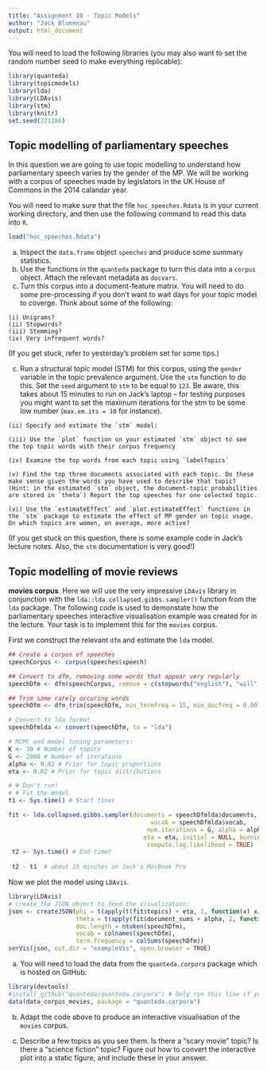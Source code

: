 ```yaml
---
title: "Assignment 10 - Topic Models"
author: "Jack Blumenau"
output: html_document
---
```


You will need to load the following libraries (you may also want to set the random number seed to make everything replicable):
```r
library(quanteda)
library(topicmodels)
library(lda)
library(LDAvis)
library(stm)
library(knitr)
set.seed(221186)
```

## Topic modelling of parliamentary speeches

In this question we are going to use topic modelling to understand how parliamentary speech varies by the gender of the MP. We will be working with a corpus of speeches made by legislators in the UK House of Commons in the 2014 calandar year. 

You will need to make sure that the file `hoc_speeches.Rdata` is in your current working directory, and then use the following command to read this data into `R`.


```r

load("hoc_speeches.Rdata")

```
 
 (a) Inspect the `data.frame` object `speeches` and produce some summary statistics.
 (b) Use the functions in the `quanteda` package to turn this data into a `corpus` object. Attach the relevant metadata as `docvars`.
 (c) Turn this corpus into a document-feature matrix. You will need to do some pre-processing if you don't want to wait days for your topic model to coverge. Think about some of the following:
 
    (i) Unigrams? 
    (ii) Stopwords?
    (iii) Stemming?
    (iv) Very infrequent words?
    
(If you get stuck, refer to yesterday's problem set for some tips.)

 (c) Run a structural topic model (STM) for this corpus, using the `gender` variable in the topic prevalence argument. Use the `stm` function to do this. Set the `seed` argument to `stm` to be equal to `123`. Be aware, this takes about 15 minutes to run on Jack's laptop -- for testing purposes you might want to set the maximum iterations for the stm to be some low number (`max.em.its = 10` for instance).

    (ii) Specify and estimate the `stm` model:

    (iii) Use the `plot` function on your estimated `stm` object to see the top topic words with their corpus frequency

    (iv) Examine the top words from each topic using `labelTopics`

    (v) Find the top three documents associated with each topic. Do these make sense given the words you have used to describe that topic? (Hint: in the estimated `stm` object, the document-topic probabilities are stored in `theta`) Report the top speeches for one selected topic.

    (vi) Use the `estimateEffect` and `plot.estimateEffect` functions in the `stm` package to estimate the effect of MP gender on topic usage. On which topics are women, on average, more active? 

(If you get stuck on this question, there is some example code in Jack's lecture notes. Also, the `stm` documentation is very good!)

## Topic modelling of movie reviews

**movies corpus**.  Here we will use the very impressive `LDAvis` library in conjunction with the `lda::lda.collapsed.gibbs.sampler()` function from the `lda` package. The following code is used to demonstate how the parliamentary speeches interactive visualisation example was created for in the lecture. Your task is to implement this for the `movies` corpus.

First we construct the relevant `dfm` and estimate the `lda` model.
```r
## Create a corpus of speeches
speechCorpus <- corpus(speeches$speech)

## Convert to dfm, removing some words that appear very regularly
speechDfm <- dfm(speechCorpus, remove = c(stopwords("english"), "will", "hon", "right","people","government","can","friend","house","gentleman","said", "interruption", "prime", "minister", "secretary", "state"), stem = F)

## Trim some rarely occuring words
speechDfm <- dfm_trim(speechDfm, min_termfreq = 15, min_docfreq = 0.0015, docfreq_type = "prop")

# Convert to lda format
speechDfmlda <- convert(speechDfm, to = "lda")

# MCMC and model tuning parameters:
K <- 30 # Number of topics
G <- 2000 # Number of iterations
alpha <- 0.02 # Prior for topic proportions
eta <- 0.02 # Prior for topic distributions

# # Don't run!
# # Fit the model
t1 <- Sys.time() # Start timer

fit <- lda.collapsed.gibbs.sampler(documents = speechDfmlda$documents, K = K,
                                        vocab = speechDfmlda$vocab,
                                       num.iterations = G, alpha = alpha,
                                      eta = eta, initial = NULL, burnin = 0,
                                       compute.log.likelihood = TRUE)
 t2 <- Sys.time() # End timer
 
 t2 - t1  # about 15 minutes on Jack's MacBook Pro


```

Now we plot the model using `LDAvis`.

```r
library(LDAvis)
# create the JSON object to feed the visualization:
json <- createJSON(phi = t(apply(t(fit$topics) + eta, 2, function(x) x/sum(x))), 
                   theta = t(apply(fit$document_sums + alpha, 2, function(x) x/sum(x))), 
                   doc.length = ntoken(speechDfm), 
                   vocab = colnames(speechDfm), 
                   term.frequency = colSums(speechDfm))
serVis(json, out.dir = "exampleVis", open.browser = TRUE)
```

  a.  You will need to load the data from the `quanteda.corpora` package which is hosted on GitHub: 
    
```r
library(devtools)
#install_github("quanteda/quanteda.corpora") # Only run this line if you didn't already install this yesterday!
data(data_corpus_movies, package = "quanteda.corpora")
```
    
  b.  Adapt the code above to produce an interactive visualisation of the `movies` corpus. 
    
  c.  Describe a few topics as you see them.  Is there a "scary movie" topic?  Is there a "science fiction" topic?  Figure out how to convert the interactive plot into a static figure, and include these in your answer.
    